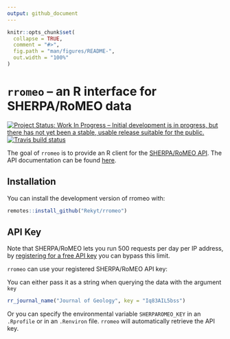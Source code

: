 ```yaml
---
output: github_document
---
```


<!-- README.md is generated from README.Rmd. Please edit that file -->

```r
knitr::opts_chunk$set(
  collapse = TRUE,
  comment = "#>",
  fig.path = "man/figures/README-",
  out.width = "100%"
)
```
# `rromeo` – an R interface for SHERPA/RoMEO data

[![Project Status: Work In Progress – Initial development is in progress, but there has not yet been a stable, usable release suitable for the public.](https://www.repostatus.org/badges/latest/wip.svg)](https://www.repostatus.org/#wip) [![Travis build status](https://travis-ci.org/Rekyt/rromeo.svg?branch=master)](https://travis-ci.org/Rekyt/rromeo)

The goal of `rromeo` is to provide an R client for the [SHERPA/RoMEO API](http://www.sherpa.ac.uk/romeo/index.php?la=en&fIDnum=&mode=simple). The API documentation can be found [here](http://www.sherpa.ac.uk/romeo/apimanual.php?la=en&fIDnum=|&mode=simple).

## Installation

You can install the development version of rromeo with:

``` r
remotes::install_github("Rekyt/rromeo")
```

## API Key

Note that SHERPA/RoMEO lets you run 500 requests per day per IP address, by [registering for a free API key](http://www.sherpa.ac.uk/romeo/apiregistry.php) you can bypass this limit.

`rromeo` can use your registered SHERPA/RoMEO API key:

You can either pass it as a string when querying the data with the argument `key`
``` r
rr_journal_name("Journal of Geology", key = "Iq83AIL5bss")
```
Or you can specify the environmental variable `SHERPAROMEO_KEY` in an `.Rprofile` or in an `.Renviron` file. `rromeo` will automatically retrieve the API key.
